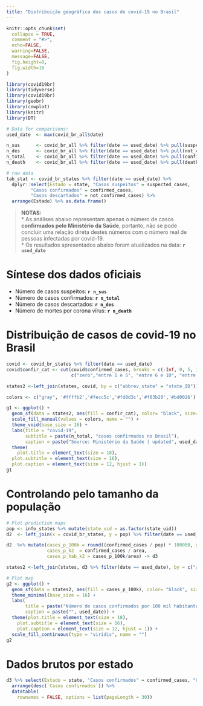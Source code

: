 ```yaml
---
title: "Distribuição geográfica dos casos de covid-19 no Brasil"
---
```


```r
knitr::opts_chunk$set(
  collapse = TRUE,
  comment = "#>",
  echo=FALSE, 
  warning=FALSE, 
  message=FALSE, 
  fig.height=8, 
  fig.width=10
)
```

```r
library(covid19br)
library(tidyverse)
library(covid19br)
library(geobr)
library(cowplot)
library(knitr)
library(DT)

# Data for comparisons:
used_date  <- max(covid_br_all$date)

n_sus      <- covid_br_all %>% filter(date == used_date) %>% pull(suspected_cases)
n_des      <- covid_br_all %>% filter(date == used_date) %>% pull(not_confirmed_cases)
n_total    <- covid_br_all %>% filter(date == used_date) %>% pull(confirmed_cases)
n_death    <- covid_br_all %>% filter(date == used_date) %>% pull(deaths)

# raw data
tab_stat <- covid_br_states %>% filter(date == used_date) %>% 
  dplyr::select(Estado = state, "Casos suspeitos" = suspected_cases, 
         "Casos confirmados" = confirmed_cases,
         "Casos descartados" = not_confirmed_cases) %>% 
  arrange(Estado) %>% as.data.frame()
```

> __NOTAS:__   
* As análises abaixo representam apenas o número de casos __confirmados pelo Ministério da Saúde__, portanto,
não se pode concluir uma relação direta destes números com o número real de pessoas infectadas por covid-19.  
* Os resultados apresentados abaixo foram atualizados na data: __`r used_date`__

# Síntese dos dados oficiais

* Número de casos suspeitos: __`r n_sus`__  
* Número de casos confirmados: __`r n_total`__  
* Número de casos descartados: __`r n_des`__  
* Número de mortes por corona vírus: __`r n_death`__  

# Distribuição de casos de covid-19 no Brasil

```r
covid <- covid_br_states %>% filter(date == used_date)
covid$confir_cat <- cut(covid$confirmed_cases, breaks = c(-Inf, 0, 5, 10, 100, Inf), include.lowest = TRUE,
                        c("zero","entre 1 e 5", "entre 6 e 10", "entre 11 e 100", "maior que 100"))

states2 <-left_join(states, covid, by = c("abbrev_state" = "state_ID"))

colors <- c("gray", '#ffffb2','#fecc5c','#fd8d3c','#f03b20','#bd0026')

g1 <- ggplot() +
  geom_sf(data = states2, aes(fill = confir_cat), color= "black", size=.15) +
  scale_fill_manual(values = colors, name = "") +
  theme_void(base_size = 16) +
  labs(title = "covid-19",
       subtitle = paste(n_total, "casos confirmados no Brasil"),
       caption = paste("Source: Ministério da Saúde | updated", used_date)) +
  theme( 
    plot.title = element_text(size = 18),
  plot.subtitle = element_text(size = 16),
  plot.caption = element_text(size = 12, hjust = 1)) 
g1

```

# Controlando pelo tamanho da população

```r
# Plot prediction maps
pop <- info_states %>% mutate(state_uid = as.factor(state_uid))
d2  <- left_join(x = covid_br_states, y = pop) %>% filter(date == used_date)

d2  %>% mutate(cases_p_100k = round((confirmed_cases / pop) * 100000, digits = 3),
               cases_p_k2  = confirmed_cases / area,
               cases_p_hab_k2 = cases_p_100k/area) -> d3

states2 <-left_join(states, d3 %>% filter(date == used_date), by = c("abbrev_state" = "state_ID"))

# Plot map
g2 <- ggplot() +
  geom_sf(data = states2, aes(fill = cases_p_100k), color= "black", size=.15) +
  theme_minimal(base_size = 16) +
  labs(
       title = paste("Número de casos confirmados por 100 mil habitantes"),
       caption = paste("", used_date)) +
  theme(plot.title = element_text(size = 18),
    plot.subtitle = element_text(size = 16),
    plot.caption = element_text(size = 12, hjust = 1)) +
  scale_fill_continuous(type = "viridis", name = "")
g2
```

# Dados brutos por estado

```r
d3 %>% select(Estado = state, "Casos confirmados" = confirmed_cases, "Casos por 100 mil habitantes" = cases_p_100k) %>% 
  arrange(desc(`Casos confirmados`)) %>% 
  datatable(
    rownames = FALSE, options = list(pageLength = 30))
```


